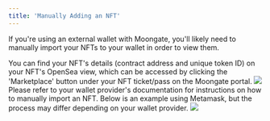 ```yaml
---
title: 'Manually Adding an NFT'
---
```


If you're using an external wallet with Moongate, you'll likely need to manually import your NFTs to your wallet in order to view them. 

<Steps>
    <Step title="Find your NFT's details on OpenSea">
        You can find your NFT's details (contract address and unique token ID) on your NFT's OpenSea view, which can be accessed by clicking the 'Marketplace' 
        button under your NFT ticket/pass on the Moongate portal.
        <img src="/user-guide/images/managing-wallet/manually-add-nft/find details.gif"/>
    </Step>
    <Step title="Manually add your NFT to your wallet">
        Please refer to your wallet provider's documentation for instructions on how to manually import an NFT. Below is an example using Metamask, but the process may differ depending on your wallet provider.
        <Frame caption="How to manually add an NFT to a Metamask wallet">
            <img src="/user-guide/images/managing-wallet/manually-add-nft/manually add nft.gif"/>
        </Frame>
    </Step>
</Steps>